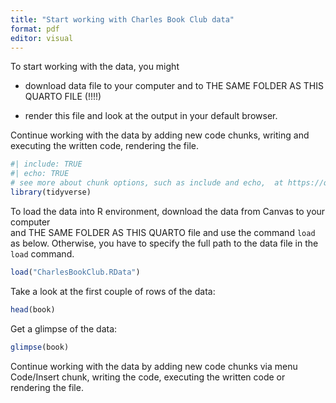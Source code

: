 ```yaml
---
title: "Start working with Charles Book Club data"
format: pdf
editor: visual
---
```


To start working with the data, you might

-   download data file to your computer and to THE SAME FOLDER AS THIS QUARTO FILE (!!!!)

-   render this file and look at the output in your default browser.

Continue working with the data by adding new code chunks, writing and executing the written code, rendering the file.

```r
#| include: TRUE
#| echo: TRUE
# see more about chunk options, such as include and echo,  at https://quarto.org/docs/computations/execution-options.html
library(tidyverse)
```

To load the data into R environment, download the data from Canvas to your computer\
and THE SAME FOLDER AS THIS QUARTO file and use the command `load` as below. Otherwise, you have to specify the full path to the data file in the `load` command.

```r
load("CharlesBookClub.RData") 
```

Take a look at the first couple of rows of the data:

```r
head(book)
```

Get a glimpse of the data:

```r
glimpse(book)
```

Continue working with the data by adding new code chunks via menu Code/Insert chunk, writing the code, executing the written code or rendering the file.

```r
```
